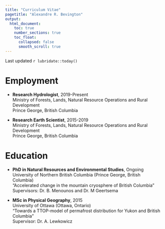 ```yaml
---
title: "Curriculum Vitae"
pagetitle: "Alexandre R. Bevington"
output:
  html_document:
    toc: true
    number_sections: true
    toc_float: 
      collapsed: false
      smooth_scroll: true
---
```


<link rel="stylesheet" href="../styles.css" type="text/css">
<link rel="stylesheet" href="../academicicons/css/academicons.min.css"/>

Last updated `r lubridate::today()`

# Employment

-   **Research Hydrologist**, 2019-Present\
    Ministry of Forests, Lands, Natural Resource Operations and Rural Development\
    Prince George, British Columbia

-   **Research Earth Scientist**, 2015-2019\
    Ministry of Forests, Lands, Natural Resource Operations and Rural Development\
    Prince George, British Columbia

<!-- -   **College Instructor**, 2013-2014\ -->
<!--     Yukon College\ -->
<!--     Whitehorse, Yukon -->

<!-- -   **Graduate Field Researcher in Permafrost Science**, 2010-2014\ -->
<!--     University of Ottawa / Geological Survey of Canada\ -->
<!--     Ottawa, Ontario and Whitehorse, Yukon -->

<!-- -   **Teaching Assistant**, 2012-2013\ -->
<!--     University of Ottawa\ -->
<!--     Ottawa, Ontario -->

<!-- -   **Editorial Assistant**, 2012-2012\ -->
<!--     Canadian International Polar Year, Aboriginal Affairs and Northern Development Canada\ -->
<!--     Ottawa, Ontario -->

# Education

-   **PhD in Natural Resources and Environmental Studies**, Ongoing\
    University of Northern British Columbia (Prince George, British Columbia)\
    "Accelerated change in the mountain cryosphere of British Columbia"\
    Supervisors: Dr. B. Menounos and Dr. M Geertsema

-   **MSc in Physical Geography**, 2015\
    University of Ottawa (Ottawa, Ontario)\
    "Towards a TTOP-model of permafrost distribution for Yukon and British Columbia"\
    Supervisor: Dr. A. Lewkowicz

<!-- -   **BSc with Honors in Physical Geography**, 2011\ -->
<!--     University of Ottawa (Ottawa, Canada)\ -->
<!--     "Characteristics of the last five surges of Lowell Glacier, Yukon, Canada, since 1948"\ -->
<!--     Supervisor: Dr. L. Copland -->
